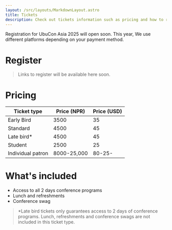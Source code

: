 ```yaml
---
layout: /src/layouts/MarkdownLayout.astro
title: Tickets
description: Check out tickets information such as pricing and how to register for UbuCon Asia 2025.
---
```


Registration for UbuCon Asia 2025 will open soon. This year, We use different platforms depending on your payment method.

# Register 

> Links to register will be available here soon.

# Pricing

| Ticket type | Price (NPR) | Price (USD) |
| ----------- | ----------- | ----------- |
| Early Bird  | 3500        | 35          |
| Standard     | 4500        | 45          |
| Late bird* | 4500        | 45          |
| Student     | 2500        | 25          |
| Individual patron | 8000-25,000           | 80-25-           |

# What's included

- Access to all 2 days conference programs
- Lunch and refreshments
- Conference swag 

> *Late bird tickets only guarantees access to 2 days of conference programs. Lunch, refreshments and conference swags are not included in this ticket type.

